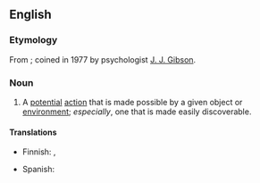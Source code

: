 ==English==

===Etymology===
From {{suffix|afford|ance|lang=en}}; coined in 1977 by psychologist [[w:J. J. Gibson|J. J. Gibson]].

===Noun===
{{wikipedia}}
{{en-noun}}

# A [[potential]] [[action]] that is made possible by a given object or [[environment]]; ''especially'', one that is made easily discoverable.

====Translations====
{{trans-top|A potential action that is made possible by a given object or environment}}
* Finnish: {{t|fi|affordanssi}}, {{t|fi|käyttömahdollisuus}}
{{trans-mid}}
* Spanish: {{t+|es|ofrecimiento|m}}
{{trans-bottom}}